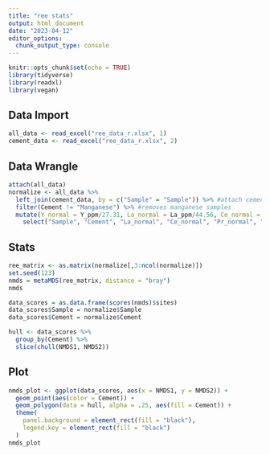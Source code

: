 ```yaml
---
title: "ree stats"
output: html_document
date: "2023-04-12"
editor_options: 
  chunk_output_type: console
---
```


```r
knitr::opts_chunk$set(echo = TRUE)
library(tidyverse)
library(readxl)
library(vegan)
```

## Data Import
```r
all_data <- read_excel("ree_data_r.xlsx", 1)
cement_data <- read_excel("ree_data_r.xlsx", 2)
```

## Data Wrangle
```r
attach(all_data)
normalize <- all_data %>%
  left_join(cement_data, by = c("Sample" = "Sample")) %>% #attach cement to each observation
  filter(Cement != "Manganese") %>% #removes manganese samples
  mutate(Y_normal = Y_ppm/27.31, La_normal = La_ppm/44.56, Ce_normal = Ce_ppm/88.25, Pr_normal = Pr_ppm/10.15, Nd_normal = Nd_ppm/37.32, Sm_normal = Sm_ppm/6.884, Eu_normal = Eu_ppm/1.215, Gd_normal = Gd_ppm/6.043, Dy_normal = Dy_ppm/5.325, Ho_normal = Ho_ppm/1.052, Er_normal = Er_ppm/3.075, Tm_normal = Tm_ppm/0.4510, Yb_normal = Yb_ppm/3.012, Lu_normal = Lu_ppm/0.4386) %>% #normalize values using PAAS data from Pourmand et al. 2012
    select("Sample", "Cement", "La_normal", "Ce_normal", "Pr_normal", "Nd_normal", "Sm_normal", "Eu_normal",  "Gd_normal","Dy_normal", "Y_normal", "Ho_normal", "Er_normal", "Tm_normal", "Yb_normal")#filter out non normalized values and Lu
```

## Stats
``` r
ree_matrix <- as.matrix(normalize[,3:ncol(normalize)])
set.seed(123)
nmds = metaMDS(ree_matrix, distance = "bray")
nmds
```

```r
data_scores = as.data.frame(scores(nmds)$sites)
data_scores$Sample = normalize$Sample
data_scores$Cement = normalize$Cement

hull <- data_scores %>%
  group_by(Cement) %>%
  slice(chull(NMDS1, NMDS2))
```


## Plot
```r
nmds_plot <- ggplot(data_scores, aes(x = NMDS1, y = NMDS2)) +
  geom_point(aes(color = Cement)) +
  geom_polygon(data = hull, alpha = .25, aes(fill = Cement)) +
  theme(
    panel.background = element_rect(fill = "black"),
    legend.key = element_rect(fill = "black")
  )
nmds_plot
```